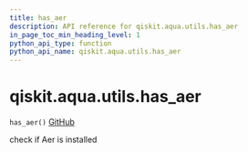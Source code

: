 ```yaml
---
title: has_aer
description: API reference for qiskit.aqua.utils.has_aer
in_page_toc_min_heading_level: 1
python_api_type: function
python_api_name: qiskit.aqua.utils.has_aer
---
```


<span id="qiskit-aqua-utils-has-aer" />

# qiskit.aqua.utils.has\_aer

<span id="qiskit.aqua.utils.has_aer" />

`has_aer()` [GitHub](https://github.com/qiskit-community/qiskit-aqua/tree/stable/0.8/qiskit/aqua/utils/backend_utils.py "view source code")

check if Aer is installed


